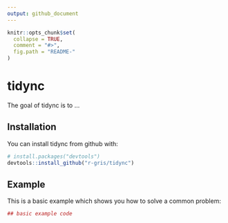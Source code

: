 ```yaml
---
output: github_document
---
```


<!-- README.md is generated from README.Rmd. Please edit that file -->

```r
knitr::opts_chunk$set(
  collapse = TRUE,
  comment = "#>",
  fig.path = "README-"
)
```

# tidync

The goal of tidync is to ...

## Installation

You can install tidync from github with:

```r
# install.packages("devtools")
devtools::install_github("r-gris/tidync")
```

## Example

This is a basic example which shows you how to solve a common problem:

```r
## basic example code
```
